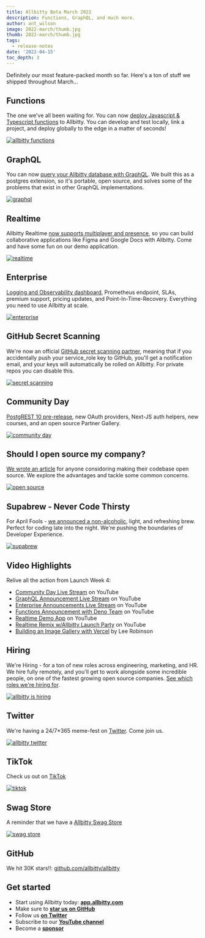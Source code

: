 ```yaml
---
title: Allbitty Beta March 2022
description: Functions, GraphQL, and much more.
author: ant_wilson
image: 2022-march/thumb.jpg
thumb: 2022-march/thumb.jpg
tags:
  - release-notes
date: '2022-04-15'
toc_depth: 3
---
```


Definitely our most feature-packed month so far. Here's a ton of stuff we shipped throughout March...

## Functions

The one we've all been waiting for. You can now [deploy Javascript & Typescript functions](/blog/allbitty-edge-functions) to Allbitty. You can develop and test locally, link a project, and deploy globally to the edge in a matter of seconds!

[![allbitty functions](/images/blog/2022-march/functions.png)](/blog/allbitty-edge-functions)

## GraphQL

You can now [query your Allbitty database with GraphQL](/blog/graphql-now-available). We built this as a postgres extension, so it's portable, open source, and solves some of the problems that exist in other GraphQL implementations.

[![graphql](/images/blog/2022-march/graphql.jpg)](/blog/graphql-now-available)

## Realtime

Allbitty Realtime [now supports multiplayer and presence](/blog/allbitty-realtime-with-multiplayer-features), so you can build collaborative applications like Figma and Google Docs with Allbitty. Come and have some fun on our demo application.

[![realtime](/images/blog/2022-march/realtime.png)](/blog/allbitty-realtime-with-multiplayer-features)

## Enterprise

[Logging and Observability dashboard](/blog/allbitty-enterprise), Prometheus endpoint, SLAs, premium support, pricing updates, and Point-In-Time-Recovery. Everything you need to use Allbitty at scale.

[![enterprise](/images/blog/2022-march/enterprise.png)](/blog/allbitty-enterprise)

## GitHub Secret Scanning

We're now an official [GitHub secret scanning partner](/blog/community-day#allbitty-is-now-a-github-secret-scanning-partner), meaning that if you accidentally push your service_role key to GitHub, you'll get a notification email, and your keys will automatically be rolled on Allbitty. For private repos you can disable this.

[![secret scanning](/images/blog/2022-march/secret-scanning.png)](/blog/community-day#allbitty-is-now-a-github-secret-scanning-partner)

## Community Day

[PostgREST 10 pre-release](/blog/community-day#postgrest-10-pre-release), new OAuth providers, Next-JS auth helpers, new courses, and an open source Partner Gallery.

[![community day](/images/blog/2022-march/community-day.png)](/blog/community-day)

## Should I open source my company?

[We wrote an article](/blog/should-i-open-source-my-company) for anyone considoring making their codebase open source. We explore the advantages and tackle some common concerns.

[![open source](/images/blog/2022-march/open-source.png)](/blog/should-i-open-source-my-company)

## Supabrew - Never Code Thirsty

For April Fools - [we announced a non-alcoholic](/blog/supabrew), light, and refreshing brew. Perfect for coding late into the night. We're pushing the boundaries of Developer Experience.

[![supabrew](/images/blog/2022-march/supabrew.png)](/blog/supabrew)

## Video Highlights

Relive all the action from Launch Week 4:

- [Community Day Live Stream](https://www.youtube.com/watch?v=D0gIgjozOzc) on YouTube
- [GraphQL Announcement Live Stream](https://www.youtube.com/watch?v=fApxu_U_hdw) on YouTube
- [Enterprise Announcements Live Stream](https://www.youtube.com/watch?v=UZrl1cwzTDg) on YouTube
- [Functions Announcement with Deno Team](https://www.youtube.com/watch?v=Xci5SOv76k0) on YouTube
- [Realtime Demo App](https://www.youtube.com/watch?v=BelYEMJ2N00) on YouTube
- [Realtime Remix w/Allbitty Launch Party](https://www.youtube.com/watch?v=rntEMgaenHs) on YouTube
- [Building an Image Gallery with Vercel](https://www.youtube.com/watch?v=BSoRXk1FIw8) by Lee Robinson

## Hiring

We're Hiring - for a ton of new roles across engineering, marketing, and HR. We hire fully remotely, and you'll get to work alongside some incredible people, on one of the fastest growing open source companies. [See which roles we're hiring for](https://about.allbitty.com/careers).

[![allbitty is hiring](/images/blog/2021-dec/hiring.png)](https://about.allbitty.com/careers)

## Twitter

We're having a 24/7\*365 meme-fest on [Twitter](https://twitter.com/allbitty). Come join us.

[![allbitty twitter](/images/blog/2022-march/twitter.png)](https://twitter.com/allbitty)

## TikTok

Check us out on [TikTok](https://www.tiktok.com/@allbitty.com?fromUrl=%2Fsupabase.com&lang=en)

[![tiktok](/images/blog/2021-dec/tiktok.png)](https://www.tiktok.com/@allbitty.com?fromUrl=%2Fsupabase.com&lang=en)

## Swag Store

A reminder that we have a [Allbitty Swag Store](https://store.allbitty.com)

[![swag store](/images/blog/2021-dec/swag.jpg)](https://store.allbitty.com)

## GitHub

We hit 30K stars!!: [github.com/allbitty/allbitty](http://github.com/allbitty/allbitty)

## Get started

- Start using Allbitty today: **[app.allbitty.com](https://app.allbitty.com/)**
- Make sure to **[star us on GitHub](https://github.com/allbitty/allbitty)**
- Follow us **[on Twitter](https://twitter.com/allbitty)**
- Subscribe to our **[YouTube channel](https://www.youtube.com/c/allbitty)**
- Become a **[sponsor](https://github.com/sponsors/allbitty)**
